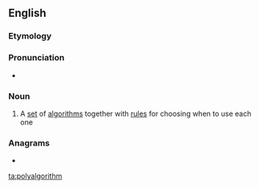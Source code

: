 ==English==

===Etymology===
{{prefix|poly|algorithm|lang=en}}

===Pronunciation===
* {{audio|en-uk-polyalgorithm.ogg|Audio (UK)|lang=en}}

===Noun===
{{en-noun}}

# {{label|en|mathematics|computing}} A [[set]] of [[algorithm]]s together with [[rule]]s for choosing when to use each one

===Anagrams===
* {{l|en|polylogarithm}}

[[ta:polyalgorithm]]